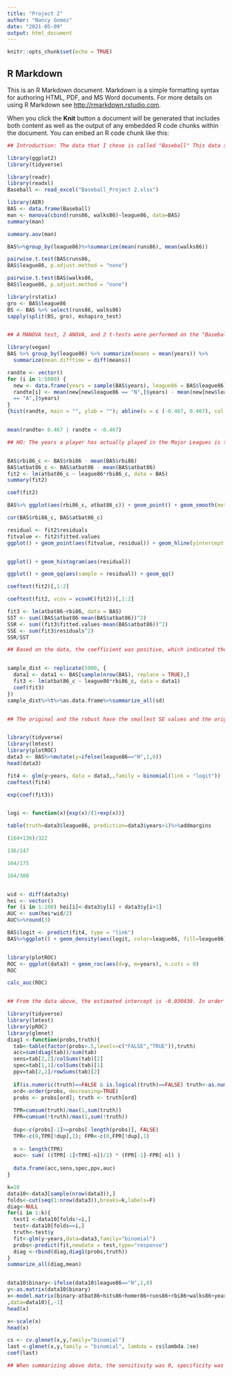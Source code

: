 ```yaml
---
title: "Project 2"
author: "Nancy Gomez"
date: "2021-05-09"
output: html_document
---
```


```r
knitr::opts_chunk$set(echo = TRUE)
```

## R Markdown

This is an R Markdown document. Markdown is a simple formatting syntax for authoring HTML, PDF, and MS Word documents. For more details on using R Markdown see <http://rmarkdown.rstudio.com>.

When you click the **Knit** button a document will be generated that includes both content as well as the output of any embedded R code chunks within the document. You can embed an R code chunk like this:

```r
## Introduction: The data that I chose is called "Baseball" This data set includes a total of 322 observations and 25 variables. The variables are the following: name1 (player's first name), name2 (player's last name), atbat86 (official bat appearances), hits86 (number of hits), homer86 (number of homeruns), runs86 (number of runs), rbi86 (runs batted in), walks86 (number of walks), years (years in Major League), atbat (career times at bat), hits (career hits), homeruns (career homeruns), runs (career runs), rbi (career runs battled in), walks (career walks), league86 (player's league in 1986), div86 (player's division), team86 (player's team), posit86 (player's position), outs86 (number of putouts), assist86 (number of assists), error86 (number of assists), sal87 (salary USD), league87 (league in 1987), and team87 (team in 1987).  

library(ggplot2)
library(tidyverse)

library(readr)
library(readxl)
Baseball <- read_excel("Baseball_Project 2.xlsx")

library(AER)
BAS <- data.frame(Baseball)
man <- manova(cbind(runs86, walks86)~league86, data=BAS)
summary(man)

summary.aov(man)

BAS%>%group_by(league86)%>%summarize(mean(runs86), mean(walks86))

pairwise.t.test(BAS$runs86,
BAS$league86, p.adjust.method = "none")

pairwise.t.test(BAS$walks86,
BAS$league86, p.adjust.method = "none")

library(rstatix)
gro <- BAS$league86
BS <- BAS %>% select(runs86, walks86)
sapply(split(BS, gro), mshapiro_test)


## A MANOVA test, 2 ANOVA, and 2 t-tests were performed on the "Baseball" data chosen. From the MANOVA test, Pillai = 0.031665, F = 5.2157, and p = 0.005903, suggesting that there is a difference among the baseball statistics for at least one of the quantatitve (numerical) variables. For league86, the results indicated, F = 7.4051 and p = 0.00686. From the pairwise t-test comparisons, runs86 and walks86 were compared which resulted in a differentiation. The p-value for N league86 was <0.05 so therefore it is not significant and the main assumptions were broken.  

library(vegan)
BAS %>% group_by(league86) %>% summarize(means = mean(years)) %>% 
  summarize(mean.difftime = diff(means))

randte <- vector()
for (i in 1:5000) {
  new <- data.frame(years = sample(BAS$years), league86 = BAS$league86)
  randte[i] <- mean(new[new$league86 == "N",]$years) - mean(new[new$league86 
  == "A",]$years)
}
{hist(randte, main = "", ylab = ""); abline(v = c (-0.467, 0.467), col = "red")}


mean(randte> 0.467 | randte < -0.467) 

## HO: The years a player has actually played in the Major Leagues is the same for League A and League N. HA: The years a player has actually played in the Major Leagues is different from League A and League N. The calculated p-value is 0.4, therefore you reject the HO. 


BAS$rbi86_c <- BAS$rbi86 - mean(BAS$rbi86)
BAS$atbat86_c <- BAS$atbat86 - mean(BAS$atbat86)
fit2 <- lm(atbat86_c ~ league86*rbi86_c, data = BAS)
summary(fit2)

coef(fit2)

BAS%>% ggplot(aes(rbi86_c, atbat86_c)) + geom_point() + geom_smooth(method = 'lm', se= F)

cor(BAS$rbi86_c, BAS$atbat86_c)

residual <- fit2$residuals
fitvalue <- fit2$fitted.values
ggplot() + geom_point(aes(fitvalue, residual)) + geom_hline(yintercept = 0, color = 'red')


ggplot() + geom_histogram(aes(residual))

ggplot() + geom_qq(aes(sample = residual)) + geom_qq()

coeftest(fit2)[,1:2]

coeftest(fit2, vcov = vcovHC(fit2))[,1:2]

fit3 <- lm(atbat86~rbi86, data = BAS)
SST <- sum((BAS$atbat86-mean(BAS$atbat86))^2)
SSR <- sum((fit3$fitted.values-mean(BAS$atbat86))^2)
SSE <- sum(fit3$residuals^2)
SSR/SST

## Based on the data, the coefficient was positive, which indicated the rbi86 variable (x-axis) increase, then the atbat86 variable (y-axis) will also increase. In order to show the interaction between these two variables, a ggplot was created, showing homoskedasticity was not met. In addition, the standard errors for the robust differ from the non-robust and the model explains 67.33% variation outcome.  


sample_dist <- replicate(5000, {
  data1 <- data1 <- BAS[sample(nrow(BAS), replace = TRUE),]
  fit3 <- lm(atbat86_c ~ league86*rbi86_c, data = data1)
  coef(fit3)
})
sample_dist%>%t%>%as.data.frame%>%summarize_all(sd)


## The original and the robust have the smallest SE values and the original SE and robust SE p-value show to be less than as well. 


library(tidyverse)
library(lmtest)
library(plotROC)
data3 <- BAS%>%mutate(y=ifelse(league86=="N",1,0))
head(data3)

fit4 <- glm(y~years, data = data3,,family = binomial(link = "logit"))
coeftest(fit4)

exp(coef(fit3))


logi <- function(x){exp(x)/(1+exp(x))}

table(truth=data3$league86, prediction=data3$years>1)%>%addmargins

(164+136)/322

136/147

164/175

164/300


wid <- diff(data3$y)
hei <- vector()
for (i in 1:100) hei[i]<-data3$y[i] + data3$y[i+1]
AUC <- sum(hei*wid/2)
AUC%>%round(3)

BAS$logit <- predict(fit4, type = "link")
BAS%>%ggplot() + geom_density(aes(logit, color=league86, fill=league86), alpha = .5) + theme(legend.position = c(.3,.6)) + geom_vline(xintercept = 2) + xlab("logit (log-odd)") + geom_rug(aes(logit, color = league86))


library(plotROC)
ROC <- ggplot(data3) + geom_roc(aes(d=y, m=years), n.cuts = 0)
ROC

calc_auc(ROC)


## From the data above, the estimated intercept is -0.030430. In order to calculate the accuracy, sensitivity, specificity, and precision, a table was created. The table showed accuracy to be 0.931677, specificity to be 0.9251701, sensitivty to be 0.9371429, and precision to be 0.5466667. The AUC is considered bad because it valued at -6.5. From the ROC, AUC was calculated to be 0.4669193.

library(tidyverse)
library(lmtest)
library(pROC)
library(glmnet)
diag1 <-function(probs,truth){
  tab<-table(factor(probs>.5,levels=c("FALSE","TRUE")),truth)
  acc=sum(diag(tab))/sum(tab)
  sens=tab[2,2]/colSums(tab)[2]
  spec=tab[1,1]/colSums(tab)[1]
  ppv=tab[2,2]/rowSums(tab)[2]
  
  if(is.numeric(truth)==FALSE & is.logical(truth)==FALSE) truth<-as.numeric(truth)-1 
  ord<-order(probs, decreasing=TRUE)
  probs <- probs[ord]; truth <- truth[ord]
  
  TPR=cumsum(truth)/max(1,sum(truth)) 
  FPR=cumsum(!truth)/max(1,sum(!truth))
  
  dup<-c(probs[-1]>=probs[-length(probs)], FALSE)
  TPR<-c(0,TPR[!dup],1); FPR<-c(0,FPR[!dup],1)
  
  n <- length(TPR)
  auc<- sum( ((TPR[-1]+TPR[-n])/2) * (FPR[-1]-FPR[-n]) )
  
  data.frame(acc,sens,spec,ppv,auc)
}

k=10
data10<-data3[sample(nrow(data3)),]
folds<-cut(seq(1:nrow(data3)),breaks=k,labels=F)
diag<-NULL 
for(i in 1:k){
  test1 <-data10[folds!=i,]   
  test<-data10[folds==i,]
  truth<-test$y
  fit<-glm(y~years,data=data3,family="binomial")
  probs<-predict(fit,newdata = test,type="response")
  diag <-rbind(diag,diag1(probs,truth)) 
}
summarize_all(diag,mean)


data10$binary<-ifelse(data10$league86=="N",1,0)
y<-as.matrix(data10$binary)
x<-model.matrix(binary~atbat86+hits86+homer86+runs86+rbi86+walks86+years+atbat+hits+homeruns+runs+rbi+walks+outs86+assist86+error86+sal87
,data=data10)[,-1]
head(x)

x<-scale(x)
head(x)

cs <- cv.glmnet(x,y,family="binomial")
last <-glmnet(x,y,family = "binomial", lambda = cs$lambda.1se)
coef(last)

## When summarizing above data, the sensitivity was 0, specificity was 1, accuracy was 0.5438447. The AUC was calculated to be 0.5418689, which is about 50%. Based on the both data, the AUC is not the same. 


```


